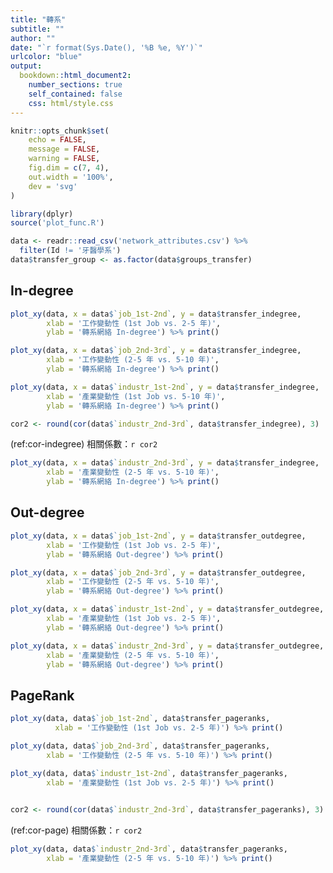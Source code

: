 ```yaml
---
title: "轉系"
subtitle: ""
author: ""
date: "`r format(Sys.Date(), '%B %e, %Y')`"
urlcolor: "blue"
output:
  bookdown::html_document2:
    number_sections: true
    self_contained: false
    css: html/style.css
---
```


```r
knitr::opts_chunk$set(
	echo = FALSE,
	message = FALSE,
	warning = FALSE,
	fig.dim = c(7, 4),
	out.width = '100%',
	dev = 'svg'
)
```


```r
library(dplyr)
source('plot_func.R')

data <- readr::read_csv('network_attributes.csv') %>% 
  filter(Id != '牙醫學系')
data$transfer_group <- as.factor(data$groups_transfer)
```


## In-degree

```r
plot_xy(data, x = data$`job_1st-2nd`, y = data$transfer_indegree,
        xlab = '工作變動性 (1st Job vs. 2-5 年)',
        ylab = '轉系網絡 In-degree') %>% print()
```


```r
plot_xy(data, x = data$`job_2nd-3rd`, y = data$transfer_indegree,
        xlab = '工作變動性 (2-5 年 vs. 5-10 年)',
        ylab = '轉系網絡 In-degree') %>% print()
```


```r
plot_xy(data, x = data$`industr_1st-2nd`, y = data$transfer_indegree,
        xlab = '產業變動性 (1st Job vs. 5-10 年)',
        ylab = '轉系網絡 In-degree') %>% print()
```


```r
cor2 <- round(cor(data$`industr_2nd-3rd`, data$transfer_indegree), 3)
```

(ref:cor-indegree) 相關係數：`r cor2`

```r
plot_xy(data, x = data$`industr_2nd-3rd`, y = data$transfer_indegree,
        xlab = '產業變動性 (2-5 年 vs. 5-10 年)',
        ylab = '轉系網絡 In-degree') %>% print()
```


## Out-degree

```r
plot_xy(data, x = data$`job_1st-2nd`, y = data$transfer_outdegree,
        xlab = '工作變動性 (1st Job vs. 2-5 年)',
        ylab = '轉系網絡 Out-degree') %>% print()
```

```r
plot_xy(data, x = data$`job_2nd-3rd`, y = data$transfer_outdegree,
        xlab = '工作變動性 (2-5 年 vs. 5-10 年)',
        ylab = '轉系網絡 Out-degree') %>% print()
```


```r
plot_xy(data, x = data$`industr_1st-2nd`, y = data$transfer_outdegree,
        xlab = '產業變動性 (1st Job vs. 2-5 年)',
        ylab = '轉系網絡 Out-degree') %>% print()
```


```r
plot_xy(data, x = data$`industr_2nd-3rd`, y = data$transfer_outdegree,
        xlab = '產業變動性 (2-5 年 vs. 5-10 年)',
        ylab = '轉系網絡 Out-degree') %>% print()
```


## PageRank

```r
plot_xy(data, data$`job_1st-2nd`, data$transfer_pageranks,
          xlab = '工作變動性 (1st Job vs. 2-5 年)') %>% print()
```

```r
plot_xy(data, data$`job_2nd-3rd`, data$transfer_pageranks,
        xlab = '工作變動性 (2-5 年 vs. 5-10 年)') %>% print()
```


```r
plot_xy(data, data$`industr_1st-2nd`, data$transfer_pageranks,
        xlab = '產業變動性 (1st Job vs. 2-5 年)') %>% print()
  
```


```r
cor2 <- round(cor(data$`industr_2nd-3rd`, data$transfer_pageranks), 3)
```

(ref:cor-page) 相關係數：`r cor2`

```r
plot_xy(data, data$`industr_2nd-3rd`, data$transfer_pageranks,
        xlab = '產業變動性 (2-5 年 vs. 5-10 年)') %>% print()
```


